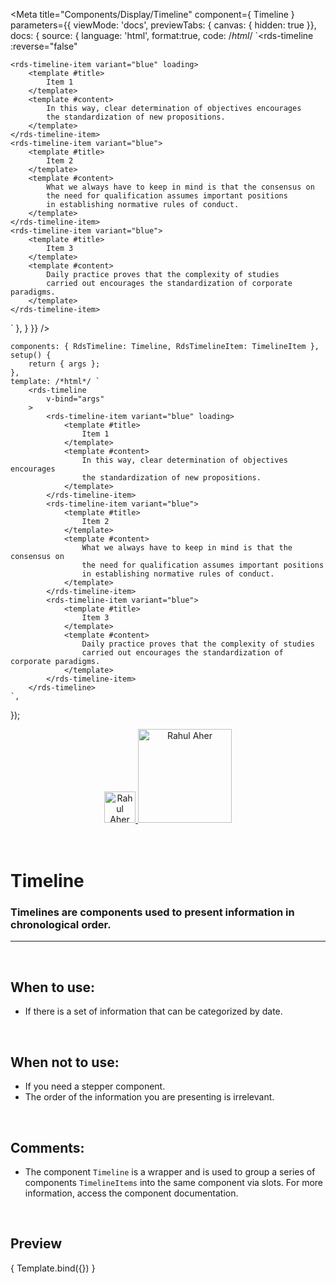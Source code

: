 
<Meta
	title="Components/Display/Timeline"
	component={ Timeline }
	parameters={{
		viewMode: 'docs',
		previewTabs: { canvas: { hidden: true }},
		docs: {
			source: {
				language: 'html',
				format:true,
				code: /*html*/ 
`<rds-timeline
	:reverse="false"
>
	<rds-timeline-item variant="blue" loading>
		<template #title>
			Item 1
		</template>
		<template #content>
			In this way, clear determination of objectives encourages
			the standardization of new propositions.
		</template>
	</rds-timeline-item> 
	<rds-timeline-item variant="blue">
		<template #title>
			Item 2
		</template>
		<template #content>
			What we always have to keep in mind is that the consensus on
			the need for qualification assumes important positions
			in establishing normative rules of conduct.
		</template>
	</rds-timeline-item>
	<rds-timeline-item variant="blue">
		<template #title>
			Item 3
		</template>
		<template #content>
			Daily practice proves that the complexity of studies
			carried out encourages the standardization of corporate paradigms.
		</template>
	</rds-timeline-item>
</rds-timeline>`
			},
		}
	}}
/>

	components: { RdsTimeline: Timeline, RdsTimelineItem: TimelineItem },
	setup() {
		return { args };
	},
	template: /*html*/ `
		<rds-timeline
			v-bind="args" 
		>
			<rds-timeline-item variant="blue" loading>
				<template #title>
					Item 1
				</template>
				<template #content>
					In this way, clear determination of objectives encourages
					the standardization of new propositions.
				</template>
			</rds-timeline-item> 
			<rds-timeline-item variant="blue">
				<template #title>
					Item 2
				</template>
				<template #content>
					What we always have to keep in mind is that the consensus on
					the need for qualification assumes important positions
					in establishing normative rules of conduct.
				</template>
			</rds-timeline-item>
			<rds-timeline-item variant="blue">
				<template #title>
					Item 3
				</template>
				<template #content>
					Daily practice proves that the complexity of studies
					carried out encourages the standardization of corporate paradigms.
				</template>
			</rds-timeline-item>
		</rds-timeline>
	`,
});

<div align="center" style={{display: 'flex'}}>
    <a href="https://rahulaher.netlify.app">
        <img src="https://rahulaher.netlify.app/img/logo/glyph-black-colored.svg" alt="Rahul Aher logo" width="50" />
        <img src="https://rahulaher.netlify.app/img/logo/word-black-colored.svg" alt="Rahul Aher" width="150" />
    </a>
</div>

<br />
<br />

# Timeline

### Timelines are components used to present information in chronological order.

---
<br />

## When to use:
- If there is a set of information that can be categorized by date.


<br />

## When not to use:
- If you need a stepper component.
- The order of the information you are presenting is irrelevant.

<br />

## Comments:
- The component `Timeline` is a wrapper and is used to group a series of components `TimelineItems` into the same component via slots. For more information, access the component documentation.

<br />

## Preview

<Canvas>
	<Story
		name="Timeline"
		args={{
			reverse: false,
		}}
	>
		{ Template.bind({}) }
	</Story>
</Canvas>

<ArgsTable story="Timeline" />